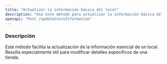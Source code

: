 ```yaml
---
title: "Actualizar la información básica del local"
description: "Usa este método para actualizar la información básica del local"
openapi: "Post /updateStoreInformation"
---
```


### Descripción

Este método facilita la actualización de la información esencial de un local. Resulta especialmente útil para modificar detalles específicos de una tienda.